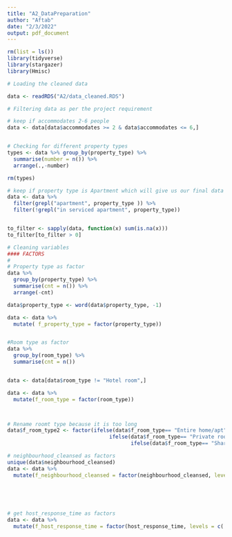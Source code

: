 ```yaml
---
title: "A2_DataPreparation"
author: "Aftab"
date: "2/3/2022"
output: pdf_document
---
```


```r
rm(list = ls())
library(tidyverse)
library(stargazer)
library(Hmisc)
```

```r

# Loading the cleaned data

data <- readRDS("A2/data_cleaned.RDS")

```

```r

# Filtering data as per the project requirement

# keep if accommodates 2-6 people
data <- data[data$accommodates >= 2 & data$accommodates <= 6,]


# Checking for different property types
types <- data %>% group_by(property_type) %>% 
  summarise(number = n()) %>% 
  arrange(.,-number)

rm(types)

# keep if property type is Apartment which will give us our final data
data <- data %>%
  filter(grepl("apartment", property_type )) %>% 
  filter(!grepl("in serviced apartment", property_type))


to_filter <- sapply(data, function(x) sum(is.na(x)))
to_filter[to_filter > 0]

```


```r
# Cleaning variables
#### FACTORS
#
# Property type as factor
data %>% 
  group_by(property_type) %>% 
  summarise(cnt = n()) %>% 
  arrange(-cnt)

data$property_type <- word(data$property_type, -1) 

data <- data %>% 
  mutate( f_property_type = factor(property_type))


#Room type as factor
data %>% 
  group_by(room_type) %>% 
  summarise(cnt = n())


data <- data[data$room_type != "Hotel room",]

data <- data %>%
  mutate(f_room_type = factor(room_type))



# Rename roomt type because it is too long
data$f_room_type2 <- factor(ifelse(data$f_room_type== "Entire home/apt", "Entire/Apt",
                                 ifelse(data$f_room_type== "Private room", "Private",
                                        ifelse(data$f_room_type== "Shared room", "Shared", "."))))

# neighbourhood_cleansed as factors
unique(data$neighbourhood_cleansed)
data <- data %>%
  mutate(f_neighbourhood_cleansed = factor(neighbourhood_cleansed, levels = c("Louvre", "Bourse", "Temple", "Hôtel-de-Ville", 
                                                                              "Panthéon", "Luxembourg", "Palais-Bourbon", "Élysée",
                                                                              "Opéra", "Entrepôt", "Popincourt", "Reuilly", 
                                                                              "Gobelins", "Observatoire", "Vaugirard", "Passy", 
                                                                              "Batignolles-Monceau", "Buttes-Montmartre","Buttes-Chaumont", "Ménilmontant")))

# get host_response_time as factors
data <- data %>% 
  mutate(f_host_response_time = factor(host_response_time, levels = c( "within an hour",  "within a few hours",
                                                                       "within a day", "a few days or more")))
```

